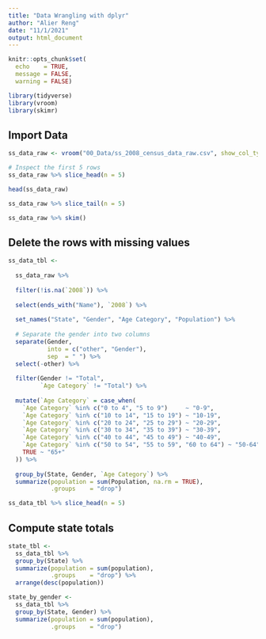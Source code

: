 ```yaml
---
title: "Data Wrangling with dplyr"
author: "Alier Reng"
date: "11/1/2021"
output: html_document
---
```


```r
knitr::opts_chunk$set(
  echo    = TRUE,
  message = FALSE,
  warning = FALSE)

library(tidyverse)
library(vroom)
library(skimr)
```

## Import Data

```r
ss_data_raw <- vroom("00_Data/ss_2008_census_data_raw.csv", show_col_types = FALSE)
```

```r
# Inspect the first 5 rows
ss_data_raw %>% slice_head(n = 5)
```
```r
head(ss_data_raw)
```
```r
ss_data_raw %>% slice_tail(n = 5)
```
```r
ss_data_raw %>% skim()
```
## Delete the rows with missing values
```r
ss_data_tbl <- 
  
  ss_data_raw %>% 
  
  filter(!is.na(`2008`)) %>% 
  
  select(ends_with("Name"), `2008`) %>% 
  
  set_names("State", "Gender", "Age Category", "Population") %>% 
  
  # Separate the gender into two columns
  separate(Gender,
           into = c("other", "Gender"), 
           sep  = " ") %>% 
  select(-other) %>% 
  
  filter(Gender != "Total",
         `Age Category` != "Total") %>% 
  
  mutate(`Age Category` = case_when(
    `Age Category` %in% c("0 to 4", "5 to 9")     ~ "0-9",
    `Age Category` %in% c("10 to 14", "15 to 19") ~ "10-19",
    `Age Category` %in% c("20 to 24", "25 to 29") ~ "20-29",
    `Age Category` %in% c("30 to 34", "35 to 39") ~ "30-39",
    `Age Category` %in% c("40 to 44", "45 to 49") ~ "40-49",
    `Age Category` %in% c("50 to 54", "55 to 59", "60 to 64") ~ "50-64",
    TRUE ~ "65+"
  )) %>% 
  
  group_by(State, Gender, `Age Category`) %>% 
  summarize(population = sum(Population, na.rm = TRUE),
            .groups    = "drop")

ss_data_tbl %>% slice_head(n = 5)
```
## Compute state totals
```r
state_tbl <- 
  ss_data_tbl %>% 
  group_by(State) %>% 
  summarize(population = sum(population),
            .groups    = "drop") %>% 
  arrange(desc(population))
```

```r
state_by_gender <- 
  ss_data_tbl %>% 
  group_by(State, Gender) %>% 
  summarize(population = sum(population),
            .groups    = "drop")
```



